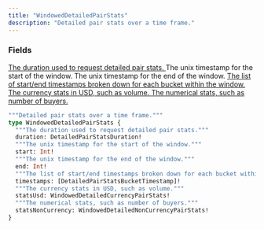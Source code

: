 ```yaml
---
title: "WindowedDetailedPairStats"
description: "Detailed pair stats over a time frame."
---
```


### Fields

<a href="/api-reference/types/detailedpairstatsduration">
  <ResponseField name="duration" type="DetailedPairStatsDuration!" required>
    The duration used to request detailed pair stats.
  </ResponseField>
</a>

<ResponseField name="start" type="Int!" required>
  The unix timestamp for the start of the window.
</ResponseField>

<ResponseField name="end" type="Int!" required>
  The unix timestamp for the end of the window.
</ResponseField>

<a href="/api-reference/types/detailedpairstatsbuckettimestamp">
  <ResponseField name="timestamps" type="[DetailedPairStatsBucketTimestamp]!" required>
    The list of start/end timestamps broken down for each bucket within the window.
  </ResponseField>
</a>

<a href="/api-reference/types/windoweddetailedcurrencypairstats">
  <ResponseField name="statsUsd" type="WindowedDetailedCurrencyPairStats!" required>
    The currency stats in USD, such as volume.
  </ResponseField>
</a>

<a href="/api-reference/types/windoweddetailednoncurrencypairstats">
  <ResponseField name="statsNonCurrency" type="WindowedDetailedNonCurrencyPairStats!" required>
    The numerical stats, such as number of buyers.
  </ResponseField>
</a>


```graphql WindowedDetailedPairStats
"""Detailed pair stats over a time frame."""
type WindowedDetailedPairStats {
  """The duration used to request detailed pair stats."""
  duration: DetailedPairStatsDuration!
  """The unix timestamp for the start of the window."""
  start: Int!
  """The unix timestamp for the end of the window."""
  end: Int!
  """The list of start/end timestamps broken down for each bucket within the window."""
  timestamps: [DetailedPairStatsBucketTimestamp]!
  """The currency stats in USD, such as volume."""
  statsUsd: WindowedDetailedCurrencyPairStats!
  """The numerical stats, such as number of buyers."""
  statsNonCurrency: WindowedDetailedNonCurrencyPairStats!
}
```
